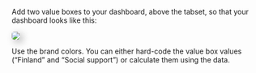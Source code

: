 Add two value boxes to your dashboard, above the tabset, so that your dashboard looks like this:

![](images/whr-dashboard-final.png){fig-align="center" style="box-shadow: 5px 5px 15px rgba(0, 0, 0, 0.3); border-radius: 5px;"}

Use the brand colors. You can either hard-code the value box values ("Finland" and "Social support") or calculate them using the data. 